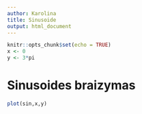 ---
author: Karolina
title: Sinusoide
output: html_document
---

```{r setup, include=FALSE}
knitr::opts_chunk$set(echo = TRUE)
x <- 0
y <- 3*pi
```

# Sinusoides braizymas

```{r, echo=FALSE}
plot(sin,x,y)
```
